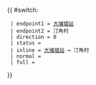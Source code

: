 {{ #switch: {{{format|}}}
  | endpoint1 = [[大埔墟站]]
  | endpoint2 = 汀角村
  | direction = 0
  | status = {{HK Bus Status|P}}
  | inline = [[大埔墟站]] ↔ 汀角村
  | normal =
  | full =
}}